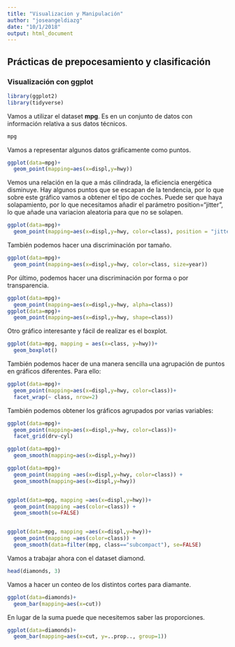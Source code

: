 ```yaml
---
title: "Visualizacion y Manipulación"
author: "joseangeldiazg"
date: "10/1/2018"
output: html_document
---
```


## Prácticas de prepocesamiento y clasificación


### Visualización con ggplot

```r
library(ggplot2)
library(tidyverse)
```

Vamos a utilizar el dataset **mpg**. Es en un conjunto de datos con información relativa a sus datos técnicos. 

```r
mpg
```

Vamos a representar algunos datos gráficamente como puntos.

```r
ggplot(data=mpg)+
  geom_point(mapping=aes(x=displ,y=hwy))
```

Vemos una relación en la que a más cilindrada, la eficiencia energética disminuye. Hay algunos puntos que se escapan de la tendencia, por lo que sobre este gráfico vamos a obtener el tipo de coches. Puede ser que haya solapamiento, por lo que necesitamos añadir el parámetro position="jitter", lo que añade una variacion aleatoria para que no se solapen. 

```r
ggplot(data=mpg)+
  geom_point(mapping=aes(x=displ,y=hwy, color=class), position = "jitter")
```

También podemos hacer una discriminación por tamaño. 

```r
ggplot(data=mpg)+
  geom_point(mapping=aes(x=displ,y=hwy, color=class, size=year))
```

Por último, podemos hacer una discriminación por forma o por transparencia.

```r
ggplot(data=mpg)+
  geom_point(mapping=aes(x=displ,y=hwy, alpha=class))
ggplot(data=mpg)+
  geom_point(mapping=aes(x=displ,y=hwy, shape=class))
```

Otro gráfico interesante y fácil de realizar es el boxplot.

```r
ggplot(data=mpg, mapping = aes(x=class, y=hwy))+
  geom_boxplot()
```

También podemos hacer de una manera sencilla una agrupación de puntos en gráficos diferentes. Para ello:

```r
ggplot(data=mpg)+
  geom_point(mapping=aes(x=displ,y=hwy, color=class))+
  facet_wrap(~ class, nrow=2)
```

También podemos obtener los gráficos agrupados por varias variables:

```r
ggplot(data=mpg)+
  geom_point(mapping=aes(x=displ,y=hwy, color=class))+
  facet_grid(drv~cyl)
```


```r
ggplot(data=mpg)+
  geom_smooth(mapping=aes(x=displ,y=hwy))

ggplot(data=mpg)+
  geom_point(mapping =aes(x=displ,y=hwy, color=class)) +
  geom_smooth(mapping=aes(x=displ,y=hwy))


ggplot(data=mpg, mapping =aes(x=displ,y=hwy))+
  geom_point(mapping =aes(color=class)) +
  geom_smooth(se=FALSE)


ggplot(data=mpg, mapping =aes(x=displ,y=hwy))+
  geom_point(mapping =aes(color=class)) +
  geom_smooth(data=filter(mpg, class=="subcompact"), se=FALSE)
```



Vamos a trabajar ahora con el dataset diamond.

```r
head(diamonds, 3)
```

Vamos a hacer un conteo de los distintos cortes para diamante.


```r
ggplot(data=diamonds)+
  geom_bar(mapping=aes(x=cut))
```

En lugar de la suma puede que necesitemos saber las proporciones. 

```r
ggplot(data=diamonds)+
  geom_bar(mapping=aes(x=cut, y=..prop.., group=1))
```





